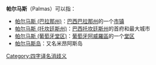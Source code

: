 '''帕尔马斯'''（Palmas）可以指：
* [[帕尔马斯_(巴拉那州)|帕尔马斯 (巴拉那州)]]：[[巴西|巴西]][[巴拉那州|巴拉那州]]的一个[[市镇_(巴西)|市镇]]
* [[帕尔马斯_(托坎廷斯州)|帕尔马斯 (托坎廷斯州)]]：[[巴西|巴西]][[托坎廷斯州|托坎廷斯州]]的首府和最大城市
*[[帕尔马斯_(葡萄牙堂区)|帕尔马斯 (葡萄牙堂区)]]：[[葡萄牙|葡萄牙]][[阿威羅區|阿威羅區]]的一个[[堂区_(葡萄牙)|堂区]]
*[[米昂阿斯岛|帕尔马斯岛]]：又名米昂阿斯岛

{{消歧義|P|Cat=四字地名消歧義}}

[[Category:四字译名消歧义|Category:四字译名消歧义]]